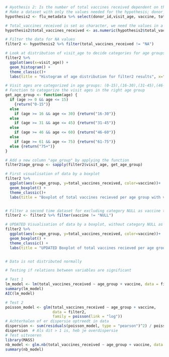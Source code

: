 

```r
# Hyothesis 2: Is the number of total vaccines received dependent on the type of vaccine and the age of the patients?
# Make a dataset with only the values needed for the hypothesis; donor_id, visit_age, vaccine, total_vaccines_received.
hypothesis2 <- flu_metadata %>% select(donor_id,visit_age, vaccine, total_vaccines_received)

# Total_vaccines_received is set as character, we need the values in a numeric class to move forward.
hypothesis2$total_vaccines_received <- as.numeric(hypothesis2$total_vaccines_received) 

# Filter the data for NA values 
filter2 <- hypothesis2 %>% filter(total_vaccines_received != "NA")

# Look at distribution of visit_age to decide categories for age groups
filter2 %>%
  ggplot(aes(x=visit_age)) +
  geom_histogram() +
  theme_classic()+
  labs(title = "Histogram of age distribution for filter2 results", x="Age of patient at visit time", y="Number of patients")

# Visit ages are categorized in age groups: (0-15),(16-30),(31-45),(46-60),(61+)
# Function to catogorize the visit ages in the right age group
get_age_group <- function(age) {
  if (age >= 0 && age <= 15) 
    {return("0-15")} 
  else 
    if (age >= 16 && age <= 30) {return("16-30")} 
  else 
    if (age >= 31 && age <= 45) {return("31-45")} 
  else 
    if (age >= 46 && age <= 60) {return("46-60")}
  else 
    if (age >= 61 && age <= 75) {return("61-75")}
  else {return("75+")}
}

# Add a new column "age_group" by applying the function 
filter2$age_group <- sapply(filter2$visit_age, get_age_group)

# First visualisation of data by a boxplot
filter2 %>% 
  ggplot(aes(x=age_group, y=total_vaccines_received, color=vaccine))+
  geom_boxplot() +
  theme_classic()+
  labs(title = "Boxplot of total vaccines recieved per age group with vaccine type", x = "Age group", y = "Total vaccines recieved")


# Filter a second time dataset for excluding category NULL as vaccine type
filter2 <- filter2 %>% filter(vaccine != "NULL") 

# UPDATED Visualisation of data by a boxplot, without category NULL as vaccine type
filter2 %>%  
  ggplot(aes(x=age_group, y=total_vaccines_received, color=vaccine))+ 
  geom_boxplot() + 
  theme_classic() +
  labs(title = "UPDATED Boxplot of total vaccines recieved per age group with vaccine type", x = "Age group", y = "Total vaccines recieved")


# Data is not distributed normally

# Testing if relations between variables are significant

# Test 1
lm_model <- lm(total_vaccines_received ~ age_group + vaccine, data = filter2)
summary(lm_model)
AIC(lm_model)

# Test 2
poisson_model <- glm(total_vaccines_received ~ age_group + vaccine, 
                     data = filter2, 
                     family = poisson(link = "log"))
# Achterhalen of er dispersie optreedt in data 
dispersion <- sum(residuals(poisson_model, type = "pearson")^2) / poisson_model$df.residual
dispersion  # Als dit > 1 is, heb je overdispersie
# Test uitvoeren 
library(MASS)
nb_model <- glm.nb(total_vaccines_received ~ age_group + vaccine, data = filter2)
summary(nb_model)
```
